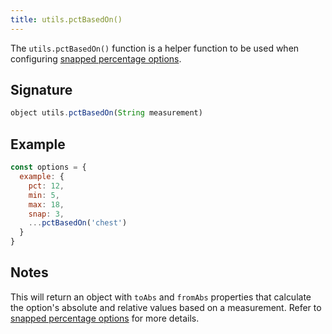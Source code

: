 ```yaml
---
title: utils.pctBasedOn()
---
```


The `utils.pctBasedOn()` function is a helper function to be used when
configuring [snapped percentage
options](/reference/api/part/config/options/pct/snap). 


## Signature

```js
object utils.pctBasedOn(String measurement)
```

## Example

```js
const options = {
  example: {
    pct: 12,
    min: 5,
    max: 18,
    snap: 3,
    ...pctBasedOn('chest')
  }
}
```

## Notes

This will return an object with `toAbs` and `fromAbs` properties that calculate
the option's absolute and relative values based on a measurement. Refer to
[snapped percentage options](/reference/api/part/config/options/pct/snap) for
more details.
